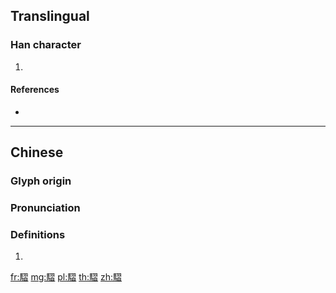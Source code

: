 {{character info/new}}
==Translingual==

===Han character===
{{Han char|rn=187|rad=馬|as=11|sn=21|four=77362|canj=SFSMA}}

# {{defn|Han|sort=馬11}}

====References====
* {{Han ref|kx=1444.090|dkj=44955|dj=1968.100|hdz=74575.170|uh=9A3D|ud=39485|bh=F679|bd=63097}}

----

==Chinese==
{{zh-forms}}

===Glyph origin===
{{Han etym}}

===Pronunciation===
{{zh-pron
|m=xí
|c=zaap6,jap6
|h=pfs=
|md=
|mn=
|w=
|mc=y
|oc=y
|cat=
}}

===Definitions===
{{zh-hanzi}}

# {{rfdef|lang=zh}}

[[fr:騽]]
[[mg:騽]]
[[pl:騽]]
[[th:騽]]
[[zh:騽]]